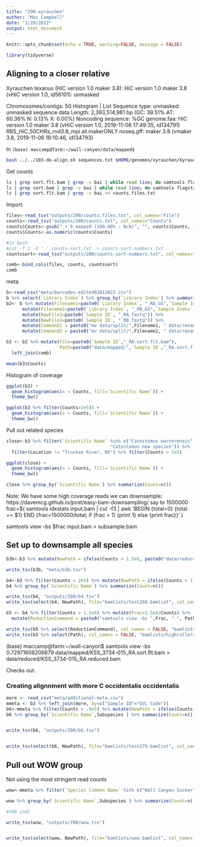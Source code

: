 ```yaml
---
title: "200-xyrauchen"
author: "Mac Campbell"
date: "1/29/2022"
output: html_document
---
```


```r
knitr::opts_chunk$set(echo = TRUE, warning=FALSE, message = FALSE)
```

```r
library(tidyverse)
```

## Aligning to a closer relative

Xyrauchen texanus (HiC version 1.0 maker 3.8): HiC version 1.0 maker 3.8 (vHiC version 1.0, id56101): unmasked

Chromosomes/contigs:	50   Histogram | List
Sequence type:	unmasked: unmasked sequence data
Length:	2,393,514,981 bp (GC: 39.51% AT: 60.36% N: 0.13% X: 0.00%)
Noncoding sequence:	%GC
genome.faa: HiC version 1.0 maker 3.8 (vHiC version 1.0, 2019-11-06 17:49:35, id134791)
RBS_HiC_50CHRs_rnd3.8_mpi.all.makerONLY.noseq.gff: maker 3.8 (vmaker 3.8, 2019-11-06 18:10:46, id134793)   


In `(base) maccamp@farm:~/wall-canyon/data/mapped$ `   
```sh
bash ../../103-do-align.sh sequences.txt $HOME/genomes/xyrauchen/Xyrauchen_texanus.faa
```

Get counts
```sh
ls | grep sort.flt.bam | grep -v bai | while read line; do samtools flagstat $line | grep mapped | head -n 1 >> counts.txt; done;
ls | grep sort.bam | grep -v bai | while read line; do samtools flagstat $line | grep mapped | head -n 1 >> counts-sort.txt; done;
ls | grep sort.flt.bam | grep -v bai >> counts.files.txt

```

Import.  
```r
files<-read_tsv("outputs/200/counts.files.txt", col_names="File")
counts<-read_tsv("outputs/200/counts.txt", col_names="Counts")
counts$Counts<-gsub(" + 0 mapped (100.00% : N/A)", "", counts$Counts, fixed = TRUE)
counts$Counts<-as.numeric(counts$Counts)

#in bash
#cut -f 1 -d ' ' counts-sort.txt  > counts-sort-numbers.txt
countssort<-read_tsv("outputs/200/counts-sort-numbers.txt", col_names="CountsSort")

comb<-bind_cols(files, counts, countssort)
comb
```

meta    
```r
b<-read_csv("meta/barcodes-edited02012022.csv")
b %>% select(`Library Index`) %>% group_by(`Library Index`) %>% summarize(Count=n())
b2<- b %>% mutate(Filename1=paste0(`Library Index`, "_RA_GG",`Sample Index`, "TGCAG.fastq")) %>% 
      mutate(Filename2=paste0(`Library Index`, "_RB_GG",`Sample Index`, "TGCAG.fastq")) %>%
      mutate(NewFile1=paste0(`Sample ID`, "_RA.fastq")) %>%
      mutate(NewFile2=paste0(`Sample ID`, "_RB.fastq")) %>%
      mutate(Command1 = paste0("mv data/split/",Filename1, " data/renamed/", `NewFile1`)) %>%
      mutate(Command2 = paste0("mv data/split/",Filename2, " data/renamed/", `NewFile2`))

```

```r
b3 <- b2 %>% mutate(File=paste0(`Sample ID`,"_RA.sort.flt.bam"), 
                    Path=paste0("data/mapped/",`Sample ID`,"_RA.sort.flt.bam" )) %>%
  left_join(comb)

mean(b3$Counts)
```

Histogram of coverage    
```r
ggplot(b3) +
  geom_histogram(aes(x = Counts, fill=`Scientific Name`)) +
  theme_bw()
```

```r
ggplot(b3 %>% filter(Counts>2e5)) +
  geom_histogram(aes(x = Counts, fill=`Scientific Name`)) +
  theme_bw()
```

Pull out related species

```r
close<-b3 %>% filter(`Scientific Name` %in% c("Catostomus warnerensis", "Catostomus fumeiventris",
                                       "Catostomus new species")) %>%
  filter(Location != "Truckee River, NV") %>% filter(Counts > 2e5)

ggplot(close) +
  geom_histogram(aes(x = Counts, fill=`Scientific Name`)) +
  theme_bw()

close %>% group_by(`Scientific Name`) %>% summarize(Count=n())
```


Note: We have some high coverage reads we can downsample: https://davemcg.github.io/post/easy-bam-downsampling/
say to 1500000    
frac=$( samtools idxstats input.bam | cut -f3 | awk 'BEGIN {total=0} {total += $1} END {frac=1500000/total; if (frac > 1) {print 1} else {print frac}}' )

samtools view -bs $frac input.bam > subsample.bam

## Set up to downsample all species
```r

b3b<-b3 %>% mutate(NewPath = ifelse(Counts > 1.5e6, paste0("data/reduced/",`Sample ID`,"_RA.reduced.bam"), Path))

write_tsv(b3b, "meta/b3b.tsv")

b4<-b3 %>% filter(Counts > 2e5) %>% mutate(NewPath = ifelse(Counts > 1.5e6, paste0("data/reduced/",`Sample ID`,"_RA.reduced.bam"), Path))
b4 %>% group_by(`Scientific Name`) %>% summarize(Count=n())

write_tsv(b4, "outputs/200/b4.tsv")
write_tsv(select(b4, NewPath), file="bamlists/test260.bamlist", col_names = FALSE)
```

```r
b5 <- b4 %>% filter(Counts > 1.5e6) %>% mutate(Frac=1.5e6/Counts) %>% 
  mutate(ReductionCommand = paste0("samtools view -bs ",Frac, " ", Path, " > ", "data/reduced/",`Sample ID`,"_RA.reduced.bam" ))

write_tsv(b5 %>% select(ReductionCommand), col_names = FALSE, "bamlists/highrollers-reduce.sh")
write_tsv(b5 %>% select(Path), col_names = FALSE, "bamlists/highrollers.bamlist")
```


(base) maccamp@farm:~/wall-canyon$ samtools view -bs 0.72971608206679 data/mapped/KSS_3734-015_RA.sort.flt.bam > data/reduced/KSS_3734-015_RA.reduced.bam

Checks out.     

### Creating alignnment with more C occidentalis occidentalis
```r
more <- read_csv("meta/additional-meta.csv")
mmeta <- b3 %>% left_join(more, by=c("Sample ID"="GVL Code"))
b6<-mmeta %>% filter(Counts > .9e5) %>% mutate(NewPath = ifelse(Counts > 1.5e6, paste0("data/reduced/",`Sample ID`,"_RA.reduced.bam"), Path))
b6 %>% group_by(`Scientific Name`,Subspecies ) %>% summarize(Count=n())


write_tsv(b6, "outputs/200/b6.tsv")


write_tsv(select(b6, NewPath), file="bamlists/test279.bamlist", col_names = FALSE)
```

## Pull out WOW group

Not using the most stringent read counts
```r
wow<-mmeta %>% filter(`Species Common Name` %in% c("Wall Canyon Sucker","Owens Sucker","Warner Sucker")) %>% filter(Counts > .9e5) %>% mutate(NewPath = ifelse(Counts > 1.5e6, paste0("data/reduced/",`Sample ID`,"_RA.reduced.bam"), Path))

wow %>% group_by(`Scientific Name`,Subspecies ) %>% summarize(Count=n())

#108 inds

write_tsv(wow, "outputs/700/wow.tsv")


write_tsv(select(wow, NewPath), file="bamlists/wow.bamlist", col_names = FALSE)
```
 
